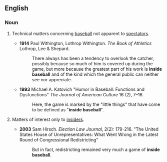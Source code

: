 ==English==
===Noun===
{{en-noun|sg=[[inside]] [[baseball]]|-}}

# {{idiom|American|sports}} Technical matters concerning [[baseball]] not apparent to [[spectator]]s.
#*'''1914''' Paul Withington, Lothrop Withington. ''The Book of Athletics'' Lothrop, Lee & Shepard.
#*:There always has been a tendency to overlook the catcher, possibly because so much of him is covered up during the game, but more because the greatest part of his work is '''inside baseball''' and of the kind which the general public can neither see nor appreciate.
#*'''1993''' Michael A. Katovich "Humor in Baseball: Functions and Dysfunctions" ''The Journal of American Culture'' 16 (2), 7–16. 
#*:Here, the game is marked by the "little things" that have come to be defined as "'''inside baseball'''".
# {{idiom|American}} Matters of interest only to [[insider]]s.
#*'''2003''' Sam Hirsch. ''Election Law Journal'', 2(2): 179-216. "The United States House of Unrepresentatives: What Went Wrong in the Latest Round of Congressional Redistricting"
#*:But in fact, redistricting remained very much a game of '''inside baseball'''.